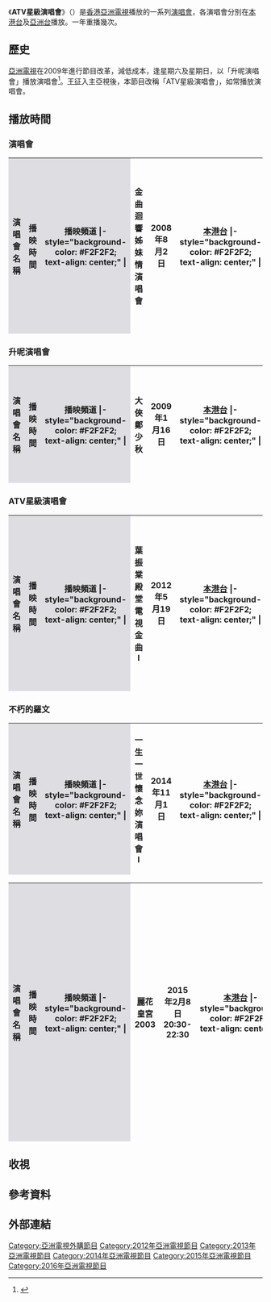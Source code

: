 {{lead section|time=2015-02-28T13:52:34+00:00}}
{{亞視節目
|中文節目名 = ATV星級演唱會
|英文節目名 ={{lang|en|ATV Starry Concert}}
|圖像 = 
|別名 =
|類型 = 音樂
|原創 = [[亞洲電視|亞洲電視]]
|主持 = 
|監製 = 
|編導 = 
|助理編導 = 
|製作人 = 
|編劇 = 
|編審 = 
|故事 = 
|演出 = 
|配音 = 
|旁白 = 
|海外推出日期 = 
|主題音樂 = 
|主題曲 = 
|作曲 = 
|填詞 = 
|主唱 = 
|國家 = {{HK}}
|語言 = [[粵語|粵語]]
|季數 = 
|系列數 = 
|輯數 = 
|集數 = 
|每集列表 = 
|製作年份 = 2009-2015
|執行製作 = 
|製作統籌 = 
|副製作人 =
|共同製作人 =
|剪輯 =
|外景 =
|機位 =
|每集長 =
|aTV-11播出日期 = 2009年-
|aTV-11视频制式 = [[16:9|16:9]] [[SDTV|SDTV]] [[576i|576i]]
|aTV-11音频制式 = [[立體聲|立體聲]]
|aTV-11播出時間 = 
|官方網站 = 
|imdb_id =
|tv_com_id =
}}

《'''ATV星級演唱會'''》（{{lang-en|'''ATV Starry Concert'''}}）是[[香港|香港]][[亞洲電視|亞洲電視]]播放的一系列[[演唱會|演唱會]]，各演唱會分別在[[本港台|本港台]]及[[亞洲電視亞洲台|亞洲台]]播放。一年重播幾次。

==歷史==
[[亞洲電視|亞洲電視]]在2009年進行節目改革，減低成本，逢星期六及星期日，以「升呢演唱會」播放演唱會<ref>{{Cite web |url=https://www.youtube.com/watch?v=UH5p8yGEOzA |title=存档副本 |accessdate=2015-02-27 |archive-date=2015-06-26 |archive-url=https://web.archive.org/web/20150626132822/https://www.youtube.com/watch?v=UH5p8yGEOzA |dead-url=no }}</ref>。[[王征|王征]]入主亞視後，本節目改稱「ATV星級演唱會」，如常播放演唱會。

==播放時間==
===演唱會===
{| class="wikitable"
|-
!width="500"style="background-color:#DEDDE2"|演唱會名稱
!width="200"style="background-color:#DEDDE2"|播映時間
!width="200"style="background-color:#DEDDE2"|播映頻道
|- style="background-color: #F2F2F2; text-align: center;" |
| 金曲迴響姊妹情演唱會 || 2008年8月2日 || [[本港台|本港台]]
|- style="background-color: #F2F2F2; text-align: center;" |
| 再續金曲迴響姊妹情演唱會 || 2009年11月14日 || [[本港台|本港台]]
|- style="background-color: #F2F2F2; text-align: center;" |
| 梁靜茹愛的大遊行演唱會 Live全紀錄(下篇) || 2010年1月3日 || [[本港台|本港台]]
|- style="background-color: #F2F2F2; text-align: center;" |
| 最愛張國榮跨越97演唱會 || 2010年3月6日 || [[本港台|本港台]]
|- style="background-color: #F2F2F2; text-align: center;" |
| 星光家族演唱會 || 2010年3月21日 || [[本港台|本港台]]
|- style="background-color: #F2F2F2; text-align: center;" |
| 一生一世懷念你羅文演唱會 || 2013年10月27日 || [[本港台|本港台]]
|- style="background-color: #F2F2F2; text-align: center;" |
| 粵調靚聲陣演唱會 Encore I || 2011年1月1日 || [[本港台|本港台]]
|- style="background-color: #F2F2F2; text-align: center;" |
| 粵調靚聲陣演唱會 Encore II || 2011年1月15日 || [[本港台|本港台]]
|- style="background-color: #F2F2F2; text-align: center;" |
| 靚聲唱家班演唱會I || 2011年1月16日 || [[本港台|本港台]]
|- style="background-color: #F2F2F2; text-align: center;" |
| 杜麗莎港樂演唱會 || 2011年1月29日 || [[本港台|本港台]]
|- style="background-color: #F2F2F2; text-align: center;" |
| 陳秀雯好歌震盪演唱會 || 2011年1月30日 || [[本港台|本港台]]
|- style="background-color: #F2F2F2; text-align: center;" |
| 陳浩德金曲情不變演唱會II || 2011年1月30日 || [[本港台|本港台]]
|- style="background-color: #F2F2F2; text-align: center;" |
| 葉振棠金曲35年殿堂演唱會II || 2011年4月23日 || [[本港台|本港台]]
|- style="background-color: #F2F2F2; text-align: center;" |
| 聲王星后金曲演唱會I || 2011年5月28日 || [[本港台|本港台]]
|- style="background-color: #F2F2F2; text-align: center;" |
| 聲王星后金曲演唱會II || 2011年6月4日 || [[本港台|本港台]]
|- style="background-color: #F2F2F2; text-align: center;" |
| 葉麗儀港樂演唱會I || 2011年6月12日 || [[本港台|本港台]]
|- style="background-color: #F2F2F2; text-align: center;" |
| 葉麗儀港樂演唱會II || 2011年6月19日 || [[本港台|本港台]]
|- style="background-color: #F2F2F2; text-align: center;" |
| 陳浩峰東宮西宮演唱會 || 2011年7月2日 || [[本港台|本港台]]
|- style="background-color: #F2F2F2; text-align: center;" |
| 獅子山下金曲情演唱會 || 2011年10月1日 || [[本港台|本港台]]
|- style="background-color: #F2F2F2; text-align: center;" |
| 麗的亞視半世紀精彩演唱會I || 2013年11月3日 || [[本港台|本港台]]
|- style="background-color: #F2F2F2; text-align: center;" |
| 麗的亞視半世紀精彩演唱會II || 2013年11月10日 || [[本港台|本港台]]
|}

===升呢演唱會===
{| class="wikitable"
|-
!width="500"style="background-color:#DEDDE2"|演唱會名稱
!width="200"style="background-color:#DEDDE2"|播映時間
!width="200"style="background-color:#DEDDE2"|播映頻道
|- style="background-color: #F2F2F2; text-align: center;" |
| 大俠鄭少秋 || 2009年1月16日 || [[本港台|本港台]]
|- style="background-color: #F2F2F2; text-align: center;" |
| 扮野天王鄭少秋 || 2009年11月1日 || [[本港台|本港台]]
|- style="background-color: #F2F2F2; text-align: center;" |
| 汪明荃紅館第一次 || 2009年11月21日 || [[本港台|本港台]]
|- style="background-color: #F2F2F2; text-align: center;" |
| 十荃十美汪明荃 || 2010年1月23日 || [[本港台|本港台]]
|- style="background-color: #F2F2F2; text-align: center;" |
| 大俠鄭少秋 || 2010年10月23日 || [[本港台|本港台]]
|}

===ATV星級演唱會===
{| class="wikitable"
|-
!width="500"style="background-color:#DEDDE2"|演唱會名稱
!width="200"style="background-color:#DEDDE2"|播映時間
!width="200"style="background-color:#DEDDE2"|播映頻道
|- style="background-color: #F2F2F2; text-align: center;" |
| 葉振棠殿堂電視金曲I || 2012年5月19日 || [[本港台|本港台]]
|- style="background-color: #F2F2F2; text-align: center;" |
| 葉振棠殿堂電視金曲II || 2012年5月26日 || [[本港台|本港台]]
|- style="background-color: #F2F2F2; text-align: center;" |
| 葉振棠殿堂電視金曲III || 2012年6月2日 || [[本港台|本港台]]
|- style="background-color: #F2F2F2; text-align: center;" |
| 呂珊再閃星光夜 || 2012年6月9日 || [[本港台|本港台]]
|- style="background-color: #F2F2F2; text-align: center;" |
| 呂珊再閃星光夜II || 2012年6月16日 || [[本港台|本港台]]
|- style="background-color: #F2F2F2; text-align: center;" |
| 呂珊再閃星光夜III || 2012年6月23日 || [[本港台|本港台]]
|- style="background-color: #F2F2F2; text-align: center;" |
| 懷舊傾情夜 || 2013年4月7日 || [[本港台|本港台]]
|- style="background-color: #F2F2F2; text-align: center;" |
| 超級呂聲呂珊I || 2014年4月13日 || [[本港台|本港台]]
|- style="background-color: #F2F2F2; text-align: center;" |
| 金曲滿天星 || 2013年4月14日 || [[本港台|本港台]]
|- style="background-color: #F2F2F2; text-align: center;" |
| 金曲滿天星II || 2013年4月21日 || [[本港台|本港台]]
|- style="background-color: #F2F2F2; text-align: center;" |
| 呂珊再閃星光夜I || 2013年5月19日 || [[本港台|本港台]]
|- style="background-color: #F2F2F2; text-align: center;" |
| 呂珊再閃星光夜II || 2013年5月26日 || [[本港台|本港台]]
|- style="background-color: #F2F2F2; text-align: center;" |
| 粵調金曲靚聲陣 || 2013年6月2日 || [[本港台|本港台]]
|- style="background-color: #F2F2F2; text-align: center;" |
| 靚聲唱家班I || 2013年6月16日 || [[本港台|本港台]]
|- style="background-color: #F2F2F2; text-align: center;" |
| 靚聲唱家班II || 2013年6月23日 || [[本港台|本港台]]
|- style="background-color: #F2F2F2; text-align: center;" |
| 聲王星后百代金曲 || 2013年6月30日 || [[本港台|本港台]]
|- style="background-color: #F2F2F2; text-align: center;" |
| 胡美儀吸引你的心 || 2013年7月20日 || [[本港台|本港台]]
|- style="background-color: #F2F2F2; text-align: center;" |
| 陳秀雯震盪演唱會 || 2013年8月4日 || [[本港台|本港台]]
|- style="background-color: #F2F2F2; text-align: center;" |
| 陳秀雯震盪演唱會II || 2013年8月11日 || [[本港台|本港台]]
|- style="background-color: #F2F2F2; text-align: center;" |
| 葉麗儀與香港中樂團 || 2014年8月24日 || [[本港台|本港台]]
|- style="background-color: #F2F2F2; text-align: center;" |
| 情牽金曲百樂門 || 2013年8月25日 || [[本港台|本港台]]
|- style="background-color: #F2F2F2; text-align: center;" |
| 譚錫禧難忘的一夜 || 2013年9月15日 || [[本港台|本港台]]
|- style="background-color: #F2F2F2; text-align: center;" |
| 獅子山下金曲情I || 2013年9月29日 || [[本港台|本港台]]
|- style="background-color: #F2F2F2; text-align: center;" |
| 至尊金曲聲雅廊I || 2013年10月13日 || [[本港台|本港台]]
|- style="background-color: #F2F2F2; text-align: center;" |
| 至尊金曲聲雅廊II || 2013年10月20日 || [[本港台|本港台]]
|- style="background-color: #F2F2F2; text-align: center;" |
| 至尊金曲聲雅廊III || 2013年10月27日 || [[本港台|本港台]]
|- style="background-color: #F2F2F2; text-align: center;" |
| 呂珊再閃星光夜 || 2013年11月24日 || [[本港台|本港台]]
|- style="background-color: #F2F2F2; text-align: center;" |
| 陳浩德金曲情不變 || 2013年12月8日 || [[本港台|本港台]]
|- style="background-color: #F2F2F2; text-align: center;" |
| 粵調金曲靚聲陣 || 2013年12月15日 || [[本港台|本港台]]
|- style="background-color: #F2F2F2; text-align: center;" |
| 聲王星后百代金曲 || 2013年12月22日 || [[本港台|本港台]]
|- style="background-color: #F2F2F2; text-align: center;" |
| 金曲滿天星 || 2013年12月29日 || [[本港台|本港台]]
|- style="background-color: #F2F2F2; text-align: center;" |
| 獅子山下金曲情II || 2013年10月6日 || [[本港台|本港台]]
|- style="background-color: #F2F2F2; text-align: center;" |
| 靚聲唱家班 || 2013年11月17日 || [[本港台|本港台]]
|- style="background-color: #F2F2F2; text-align: center;" |
| 葉麗儀與香港中樂團 || 2014年1月5日 || [[本港台|本港台]]
|- style="background-color: #F2F2F2; text-align: center;" |
| 陳寶珠與香港中樂團 || 2014年1月12日 || [[本港台|本港台]]
|- style="background-color: #F2F2F2; text-align: center;" |
| 粵曲小曲流行曲I || 2014年1月19日 || [[本港台|本港台]]
|- style="background-color: #F2F2F2; text-align: center;" |
| 粵曲小曲流行曲II || 2014年1月26日 || [[本港台|本港台]]
|- style="background-color: #F2F2F2; text-align: center;" |
| 好音樂唱不停 || 2014年2月2日 || [[本港台|本港台]]
|- style="background-color: #F2F2F2; text-align: center;" |
| 好音樂唱不停 || 2014年2月9日 || [[本港台|本港台]]
|- style="background-color: #F2F2F2; text-align: center;" |
| 好音樂唱不停 || 2014年2月16日 || [[本港台|本港台]]
|- style="background-color: #F2F2F2; text-align: center;" |
| 好音樂唱不停 || 2014年2月23日 || [[本港台|本港台]]
|- style="background-color: #F2F2F2; text-align: center;" |
| 好音樂唱不停 || 2014年3月2日 || [[本港台|本港台]]
|- style="background-color: #F2F2F2; text-align: center;" |
| 好音樂唱不停 || 2014年3月9日 || [[本港台|本港台]]
|- style="background-color: #F2F2F2; text-align: center;" |
| 好音樂唱不停 || 2014年3月16日 || [[本港台|本港台]]
|- style="background-color: #F2F2F2; text-align: center;" |
| 超級呂聲呂珊II || 2014年4月20日 || [[本港台|本港台]]
|- style="background-color: #F2F2F2; text-align: center;" |
| 張偉文唱好唱好演唱會I || 2014年4月27日 || [[本港台|本港台]]
|- style="background-color: #F2F2F2; text-align: center;" |
| 葉振棠殿堂電視金曲 || 2013年4月28日 || [[本港台|本港台]]
|- style="background-color: #F2F2F2; text-align: center;" |
| 張偉文唱好唱好演唱會II || 2014年5月4日 || [[本港台|本港台]]
|- style="background-color: #F2F2F2; text-align: center;" |
| 好音樂唱不停 || 2014年5月11日 || [[本港台|本港台]]
|- style="background-color: #F2F2F2; text-align: center;" |
| 好音樂唱不停 || 2014年5月18日 || [[本港台|本港台]]
|- style="background-color: #F2F2F2; text-align: center;" |
| 好音樂唱不停 || 2014年5月25日 || [[本港台|本港台]]
|- style="background-color: #F2F2F2; text-align: center;" |
| 好音樂唱不停 || 2014年6月1日 || [[本港台|本港台]]
|- style="background-color: #F2F2F2; text-align: center;" |
| 好音樂唱不停 || 2014年6月22日 || [[本港台|本港台]]
|- style="background-color: #F2F2F2; text-align: center;" |
| 李麗霞黑妹 || 2014年7月13日 || [[本港台|本港台]]
|- style="background-color: #F2F2F2; text-align: center;" |
| 獅子山下金曲情 || 2014年7月27日 || [[本港台|本港台]]
|- style="background-color: #F2F2F2; text-align: center;" |
| 方伊琪上海之夜 || 2014年8月3日 || [[本港台|本港台]]
|- style="background-color: #F2F2F2; text-align: center;" |
| 陳寶珠與香港中樂團 || 2014年8月17日 || [[本港台|本港台]]
|- style="background-color: #F2F2F2; text-align: center;" |
| 張偉文唱好唱好演唱會 || 2014年8月31日 || [[本港台|本港台]]
|- style="background-color: #F2F2F2; text-align: center;" |
| 超級呂聲呂珊 || 2014年9月7日 || [[本港台|本港台]]
|- style="background-color: #F2F2F2; text-align: center;" |
| 好音樂唱不停 || 2014年9月21日 || [[本港台|本港台]]
|- style="background-color: #F2F2F2; text-align: center;" |
| 好音樂唱不停 || 2014年10月5日 || [[本港台|本港台]]
|- style="background-color: #F2F2F2; text-align: center;" |
| 好音樂唱不停 || 2014年10月12日 || [[本港台|本港台]]
|- style="background-color: #F2F2F2; text-align: center;" |
| 好音樂唱不停 || 2014年10月19日 || [[本港台|本港台]]
|- style="background-color: #F2F2F2; text-align: center;" |
| 好音樂唱不停 || 2014年10月26日 || [[本港台|本港台]]
|- style="background-color: #F2F2F2; text-align: center;" |
| 超級呂聲呂珊I || 2015年1月11日<br>20:30-21:30 || [[本港台|本港台]]
|- style="background-color: #F2F2F2; text-align: center;" |
| 超級呂聲呂珊II || 2015年1月18日<br>20:30-21:30 || [[本港台|本港台]]
|- style="background-color: #F2F2F2; text-align: center;" |
| 李麗霞黑妹I || 2015年1月25日<br>21:00-21:30 || [[本港台|本港台]]
|- style="background-color: #F2F2F2; text-align: center;" |
| 李麗霞黑妹II || 2015年2月1日<br>21:00-21:30 || [[本港台|本港台]]
|- style="background-color: #F2F2F2; text-align: center;" |
| 張偉文唱好唱好演唱會 || 2015年2月15日<br>20:30-22:30 || [[本港台|本港台]]
|- style="background-color: #F2F2F2; text-align: center;" |
| 麗花皇宮壓軸版 || 2015年3月1日<br>20:30-22:30 || [[本港台|本港台]]
|- style="background-color: #F2F2F2; text-align: center;" |
| 葉麗儀與香港中樂團 || 2015年3月8日<br>21:00-22:30 || [[本港台|本港台]]
|- style="background-color: #F2F2F2; text-align: center;" |
| 陳寶珠與香港中樂團 || 2015年3月15日<br>20:30-21:30 || [[本港台|本港台]]
|- style="background-color: #F2F2F2; text-align: center;" |
| 2012麗花皇宮I || 2015年5月31日<br>20:30-21:30 || [[本港台|本港台]]
|- style="background-color: #F2F2F2; text-align: center;" |
| 2012麗花皇宮II || 2015年6月7日<br>20:30-21:30 || [[本港台|本港台]]
|- style="background-color: #F2F2F2; text-align: center;" |
| 2012麗花皇宮III || 2015年6月14日<br>20:30-21:30 || [[本港台|本港台]]
|- style="background-color: #F2F2F2; text-align: center;" |
| 鄭錦昌．麗莎經典金曲演唱會I || 2015年6月21日<br>20:30-21:30 || [[本港台|本港台]]
|- style="background-color: #F2F2F2; text-align: center;" |
| 鄭錦昌．麗莎經典金曲演唱會II || 2015年6月28日<br>20:30-21:30 || [[本港台|本港台]]
|- style="background-color: #F2F2F2; text-align: center;" |
| 鄭錦昌．麗莎經典金曲演唱會III || 2015年7月5日<br>20:30-21:30 || [[本港台|本港台]]
|- style="background-color: #F2F2F2; text-align: center;" |
| 獅子山下金曲情 || 2015年7月12日<br>20:30-22:00 || [[本港台|本港台]]
|- style="background-color: #F2F2F2; text-align: center;" |
| 胡美儀吸引你的心 || 2015年7月19日<br>20:30-22:00 || [[本港台|本港台]]
|- style="background-color: #F2F2F2; text-align: center;" |
| 方伊琪上海之夜 || 2015年8月2日<br>20:30-22:00 || [[本港台|本港台]]
|- style="background-color: #F2F2F2; text-align: center;" |
| 李麗霞黑妹 || 2015年8月9日<br>20:30-22:00 || [[本港台|本港台]]
|- style="background-color: #F2F2F2; text-align: center;" |
| 粵曲小曲流行曲 || 2015年8月16日<br>20:30-22:30 || [[本港台|本港台]]
|- style="background-color: #F2F2F2; text-align: center;" |
| 葉麗儀與香港中樂團 || 2015年8月23日<br>21:30-23:00 || [[本港台|本港台]]
|- style="background-color: #F2F2F2; text-align: center;" |
| 陳寶珠與香港中樂團 || 2015年8月30日<br>20:30-22:00 || [[本港台|本港台]]
|- style="background-color: #F2F2F2; text-align: center;" |
| 好音樂·唱不停 || 2015年9月6日<br>20:30-22:00 || [[本港台|本港台]]
|- style="background-color: #F2F2F2; text-align: center;" |
| 好音樂·唱不停 || 2015年9月13日<br>21:30-23:00 || [[本港台|本港台]]
|- style="background-color: #F2F2F2; text-align: center;" |
| 好音樂·唱不停 || 2015年9月20日<br>20:30-22:00 || [[本港台|本港台]]
|- style="background-color: #F2F2F2; text-align: center;" |
| 好音樂·唱不停 || 2015年9月27日<br>20:30-22:00 || [[本港台|本港台]]
|- style="background-color: #F2F2F2; text-align: center;" |
| 好音樂·唱不停 || 2015年10月11日<br>20:00-21:30 || [[本港台|本港台]]
|- style="background-color: #F2F2F2; text-align: center;" |
| 好音樂·唱不停 || 2015年10月18日<br>21:00-22:00 || [[本港台|本港台]]
|- style="background-color: #F2F2F2; text-align: center;" |
| 好音樂·唱不停 || 2015年10月25日<br>21:00-22:00 || [[本港台|本港台]]
|- style="background-color: #F2F2F2; text-align: center;" |
| 麗花皇宮2003 || 2015年11月1日<br>20:00-22:00 || [[本港台|本港台]]
|- style="background-color: #F2F2F2; text-align: center;" |
| 麗的亞視半世紀精彩演唱會I || 2015年11月8日<br>20:00-22:00 || [[本港台|本港台]]
|}

===不朽的羅文===
{| class="wikitable"
|-
!width="500"style="background-color:#DEDDE2"|演唱會名稱
!width="200"style="background-color:#DEDDE2"|播映時間
!width="200"style="background-color:#DEDDE2"|播映頻道
|- style="background-color: #F2F2F2; text-align: center;" |
| 一生一世懷念妳演唱會I || 2014年11月1日 || [[本港台|本港台]]
|- style="background-color: #F2F2F2; text-align: center;" |
| 一生一世懷念妳演唱會II || 2014年11月8日 || [[本港台|本港台]]
|}

{| class="wikitable"
|-
!width="500"style="background-color:#DEDDE2"|演唱會名稱
!width="200"style="background-color:#DEDDE2"|播映時間
!width="200"style="background-color:#DEDDE2"|播映頻道
|- style="background-color: #F2F2F2; text-align: center;" |
| 麗花皇宮2003 || 2015年2月8日<br>20:30-22:30 || [[本港台|本港台]]
|- style="background-color: #F2F2F2; text-align: center;" |
| 慶祝國慶66周年暨抗戰勝利70周年紀念音樂會 || 2015年9月13日<br>20:30-21:30 || [[本港台|本港台]]
|- style="background-color: #F2F2F2; text-align: center;" |
| 國慶青年音樂會 || 2015年10月4日<br>20:00-21:30 || [[本港台|本港台]]
|}

==收視==

== 參考資料 ==
{{reflist}}

==外部連結==

[[Category:亞洲電視外購節目|Category:亞洲電視外購節目]]
[[Category:2012年亞洲電視節目|Category:2012年亞洲電視節目]]
[[Category:2013年亞洲電視節目|Category:2013年亞洲電視節目]]
[[Category:2014年亞洲電視節目|Category:2014年亞洲電視節目]]
[[Category:2015年亞洲電視節目|Category:2015年亞洲電視節目]]
[[Category:2016年亞洲電視節目|Category:2016年亞洲電視節目]]
